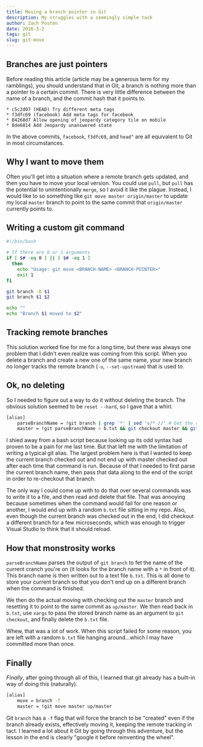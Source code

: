 ```yaml
---
title: Moving a branch pointer in Git
description: My struggles with a seemingly simple task
author: Zach Posten
date: 2016-3-2
tags: git
slug: git-move
---
```


## Branches are just pointers

Before reading this article (article may be a generous term for my ramblings), you should understand that in Git, a branch is nothing more than a pointer to a certain commit. There is very little difference between the name of a branch, and the commit hash that it points to.

```
* c5c2d07 (HEAD) Try different meta tags
* f3dfc69 (facebook) Add meta tags for facebook
* 04268d7 Allow opening of jeopardy category tile on mobile
* 8de6814 Add Jeopardy unanswered state
```

In the above commits, `facebook`, `f3dfc69`, and `head^` are all equivalent to Git in most circumstances.

## Why I want to move them

Often you'll get into a situation where a remote branch gets updated, and then you have to move your local version. You could use `pull`, but `pull` has the potential to unintentionally `merge`, so I avoid it like the plague. Instead, I would like to so something like `git move master origin/master` to update my local `master` branch to point to the same commit that `origin/master` currently points to.

## Writing a custom git command

```bash
#!/bin/bash

# If there are 0 or 1 arguments
if [ $# -eq 0 ] || [ $# -eq 1 ]
  then
    echo "Usage: git move <BRANCH-NAME> <BRANCH-POINTER>"
    exit 1
fi

git branch -D $1
git branch $1 $2

echo ""
echo "Branch $1 moved to $2"
```

## Tracking remote branches

This solution worked fine for me for a long time, but there was always one problem that I didn't even realize was coming from this script. When you delete a branch and create a new one of the same name, your new branch no longer tracks the remote branch (`-u`, `--set-upstream`) that is used to.

## Ok, no deleting

So I needed to figure out a way to do it without deleting the branch. The obvious solution seemed to be `reset --hard`, so I gave that a whirl.

```bash
[alias]
    parseBranchName = !git branch | grep '*' | sed 's/* //' # Get the current branch name
    master = !git parseBranchName > b.txt && git checkout master && git reset --hard up/master && sed 's/ //' b.txt | xargs git checkout && rm b.txt # Move local master to point to up/master
```

I shied away from a bash script because looking up its odd syntax had proven to be a pain for me last time. But that left me with the limitation of writing a typical git alias. The largest problem here is that I wanted to keep the current branch checked out and not end up with master checked out after each time that command is run. Because of that I needed to first parse the current branch name, then pass that data along to the end of the script in order to re-checkout that branch.

The only way I could come up with to do that over several commands was to write it to a file, and then read and delete that file. That was annoying because sometimes when the command would fail for one reason or another, I would end up with a random `b.txt` file sitting in my repo. Also, even though the current branch was checked out in the end, I did checkout a different branch for a few microseconds, which was enough to trigger Visual Studio to think that it should reload.

## How that monstrosity works

`parseBranchName` parses the output of `git branch` to fet the name of the current cranch you're on (it looks for the branch name with a `*` in front of it). This branch name is then written out to a text file `b.txt`. This is all done to store your current branch so that you don't end up on a different branch when the command is finished.

We then do the actual moving with checking out the `master` branch and resetting it to point to the same commit as `up/master`. We then read back in `b.txt`, use `xargs` to pass the stored branch name as an argument to `git checkout`, and finally delete the `b.txt` file.

Whew, that was a lot of work. When this script failed for some reason, you are left with a random `b.txt` file hanging around...which I may have committed more than once.

## Finally

_Finally_, after going through all of this, I learned that git already has a built-in way of doing this (naturally).

```bash
[alias]
    move = branch -f
    master = !git move master up/master
```

Git `branch` has a `-f` flag that will force the branch to be "created" even if the branch already exists, effectively moving it, keeping the remote tracking in tact. I learned a lot about it Git by going through this adventure, but the lesson in the end is clearly "google it before reinventing the wheel".
